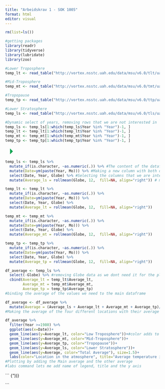 ```yaml
---
title: "Arbeidskrav 1 - SOK 1005"
format: html
editor: visual
---
```


```r
rm(list=ls())

#getting packages
library(readr)
library(tidyverse)
library(lubridate)
library(zoo)

#Lower Troposphere
temp_lt <- read_table("http://vortex.nsstc.uah.edu/data/msu/v6.0/tlt/uahncdc_lt_6.0.txt")

#Mid-Troposphere
temp_mt <- read_table("http://vortex.nsstc.uah.edu/data/msu/v6.0/tmt/uahncdc_mt_6.0.txt")

#Tropopause
temp_tp <- read_table("http://vortex.nsstc.uah.edu/data/msu/v6.0/ttp/uahncdc_tp_6.0.txt")

#Lower Stratosphere
temp_ls <- read_table("http://vortex.nsstc.uah.edu/data/msu/v6.0/tls/uahncdc_ls_6.0.txt")
```

```r
#Dynamic select of years, removing rows that we are not interested in
temp_ls <- temp_ls[1:which(temp_ls$Year %in% "Year")-1, ]
temp_lt <- temp_lt[1:which(temp_lt$Year %in% "Year")-1, ] 
temp_mt <- temp_mt[1:which(temp_mt$Year %in% "Year")-1, ] 
temp_tp <- temp_tp[1:which(temp_tp$Year %in% "Year")-1, ] 
```

![](data:image/png;base64,iVBORw0KGgoAAAANSUhEUgAAACgAAAAaCAYAAADFTB7LAAAAcElEQVR4Xu3OwQmAQAxE0bClWYCW5N06tM6V2YPg5CjoF/JhLoHAi6iqn9eOefUbqrYvHY0cQDLyAlKRNyARmYA0ZMLRkAlGQyaU72tkAtlim7r/vJqDUDjlKBROOQyFU2icQuMUGqfQuBEaV1XPOwEx96nYACK8+wAAAABJRU5ErkJggg== "Run Current Chunk")

```r

temp_ls <- temp_ls %>% 
  mutate_if(is.character, ~as.numeric(.)) %>% #The content of the dataframe is chr, so i change everything to numeric
  mutate(Date=ym(paste(Year, Mo))) %>% #Making a new column with both date and year
  select(Date, Year, Globe) %>% #Selecting the columns that we are interested in
  mutate(Average_ls = rollmean(Globe, 12,  fill=NA, align="right")) # making a right aligned rolling average

temp_lt <- temp_lt %>% 
  mutate_if(is.character, ~as.numeric(.)) %>% 
  mutate(Date=ym(paste(Year, Mo))) %>% 
  select(Date, Year, Globe) %>% 
  mutate(Average_lt = rollmean(Globe, 12,  fill=NA, align="right"))

temp_mt <- temp_mt %>% 
  mutate_if(is.character, ~as.numeric(.)) %>% 
  mutate(Date=ym(paste(Year, Mo))) %>% 
  select(Date, Year, Globe) %>% 
  mutate(Average_mt = rollmean(Globe, 12,  fill=NA, align="right"))

temp_tp <- temp_tp %>% 
  mutate_if(is.character, ~as.numeric(.)) %>% 
  mutate(Date=ym(paste(Year, Mo))) %>% 
  select(Date, Year, Globe) %>% 
  mutate(Average_tp = rollmean(Globe, 12,  fill=NA, align="right"))

```

```r
df_average <- temp_ls %>%
  select(-Globe) %>% #removing Globe data as we dont need it for the plot
  cbind(Average_lt = temp_lt$Average_lt,
        Average_mt = temp_mt$Average_mt,
        Average_tp = temp_tp$Average_tp)
#binding the average of the values we need to the main dataframe

df_average <- df_average %>% 
  mutate(Average = (Average_ls + Average_lt + Average_mt + Average_tp)/4)
#Making the average of the four different locations with their average


```

```r
df_average %>% 
  filter(Year >=1980) %>% 
  ggplot(aes(x=Date))+
  geom_line(aes(y=Average_lt, color="Low Troposphere"))+#color adds to legend
  geom_line(aes(y=Average_mt, color="Mid-Troposphere"))+
  geom_line(aes(y=Average_tp, color="Tropopause"))+
  geom_line(aes(y=Average_ls, color="Lower Stratosphere"))+
  geom_line(aes(y=Average, color="Total Average"), size=1.5)+
  labs(color="Location in the atmosphere", title="Average temperature in the atmostsphere", y="Average temperature (Celsius)", x="Year")
#Plotting by adding the Main average and the other average
#labs command lets me add name of legend, title and the y axis
```

``` {"))}
  
```
